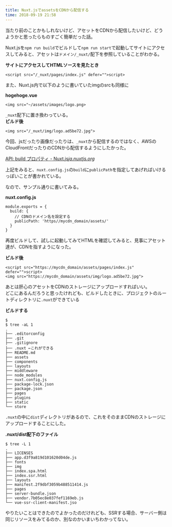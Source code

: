 ```yaml
---
title: Nuxt.jsでassetsをCDNから配信する
time: 2018-09-19 21:58
---
```


当たり前のことかもしれないけど、アセットをCDNから配信したいけど、どうようかと思ったらものすごく簡単だった話。

Nuxt.jsを`npm run build`でビルドして`npm run start`で起動してサイトにアクセスしてみると、アセットは`ドメイン/_nuxt/`配下を参照していることがわかる。

**サイトにアクセスしてHTMLソースを見たとき**

```
<script src="/_nuxt/pages/index.js" defer="">script>
```

また、Nuxt.js内で以下のように書いていたimgのsrcも同様に

**hogehoge.vue**

```
<img src="~/assets/images/logo.png>
```

`_nuxt`配下に置き換わっている。  
**ビルド後**

```
<img src="/_nuxt/img/logo.ad5be72.jpg">
```

今回、jsだったり画像だったりは、`_nuxt`から配信するのではなく、AWSのCloudFrontだったりのCDNから配信するようにしたかった。

[API: build プロパティ - Nuxt.js](https://ja.nuxtjs.org/api/configuration-build#loaders)<cite class="hatena-citation"><a href="https://ja.nuxtjs.org/api/configuration-build#loaders">ja.nuxtjs.org</a></cite>

上記をみると、`nuxt.config.js`の`build`に`publicPath`を指定してあげればいけるっぽいことが書かれている。

なので、サンプル通りに書いてみる。

**nuxt.config.js**

```
module.exports = {
  build: {
    // CDNのドメイン名を設定する
    publicPath: 'https//mycdn_domain/assets/'
  }
}
```

再度ビルドして、試しに起動してみてHTMLを確認してみると、見事にアセット達が、CDNを指すようになった。

**ビルド後**

```
<script src="https://mycdn_domain/assets/pages/index.js" defer="">script>
<img src="https://mycdn_domain/assets/img/logo.ad5be72.jpg">
```

あとは肝心のアセットをCDNのストレージにアップロードすればいい。  
どこにあるんだろうと思ったけれども、ビルドしたときに、プロジェクトのルートディレクトリに`.nuxt`ができている

**ビルドする**

```
$ 
$ tree -aL 1 
.
├── .editorconfig
├── .git
├── .gitignore
├── .nuxt ←これができる
├── README.md
├── assets
├── components
├── layouts
├── middleware
├── node_modules
├── nuxt.config.js
├── package-lock.json
├── package.json
├── pages
├── plugins
├── static
└── store
```

`.nuxt`の中に`dist`ディレクトリがあるので、これをそのままCDNのストレージにアップロードすることにした。

**.nuxt/dist配下のファイル**

```
$ tree -L 1
.
├── LICENSES
├── app.d3f9a819d101620d04de.js
├── fonts
├── img
├── index.spa.html
├── index.ssr.html
├── layouts
├── manifest.2f9dbf3059b488511414.js
├── pages
├── server-bundle.json
├── vendor.7b05ec8e037fef1169eb.js
└── vue-ssr-client-manifest.jso
```

やりたいことはできたのでよかったのだけれども、SSRする場合、サーバー側は同じリソースをみてるのか、別なのかいまいちわかってない。
